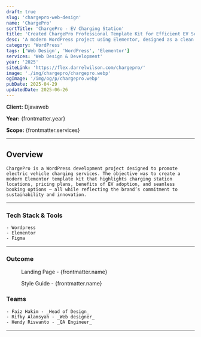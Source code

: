 ```yaml
---
draft: true
slug: 'chargepro-web-design'
name: 'ChargePro'
sortTitle: 'ChargePro - EV Charging Station'
title: 'Created ChargePro Professional Template Kit for Efficient EV Service Promotion'
desc: 'A modern WordPress project using Elementor, designed as a clean and professional template kit for EV charging stations and green mobility services.'
category: 'WordPress'
tags: ['Web Design', 'WordPress', 'Elementor']
services: 'Web Design & Development'
year: '2025'
siteLink: 'https://flex.darrelwilson.com/chargepro/'
image: './img/chargepro/chargepro.webp'
ogImage: '/img/og/p/chargepro.webp'
pubDate: 2025-04-29
updatedDate: 2025-06-26
---
```



**Client:** Djavaweb

**Year:** {frontmatter.year}

**Scope:** {frontmatter.services}

---

## Overview

    ChargePro is a WordPress development project designed to promote electric vehicle charging services. The objective was to create a modern Elementor template kit that highlights charging station locations, pricing plans, benefits of EV adoption, and seamless booking options — all while reflecting the brand’s commitment to sustainability and innovation.

---

### Tech Stack & Tools

    - Wordpress
    - Elementor
    - Figma

---

### Outcome

<figure>
  <Picture src={landingPage} alt='high fidelity design' formats={['avif', 'webp']} />
  <figcaption class='text-center'>Landing Page - {frontmatter.name}</figcaption>
</figure>

<figure>
  <Picture src={styleGuide} alt='high fidelity design' formats={['avif', 'webp']} />
  <figcaption class='text-center'>Style Guide - {frontmatter.name}</figcaption>
</figure>

### Teams

    - Faiz Hakim - _Head of Design_
    - Rifky Alamsyah - _Web designer_
    - Hendy Riswanto - _QA Engineer_

---
